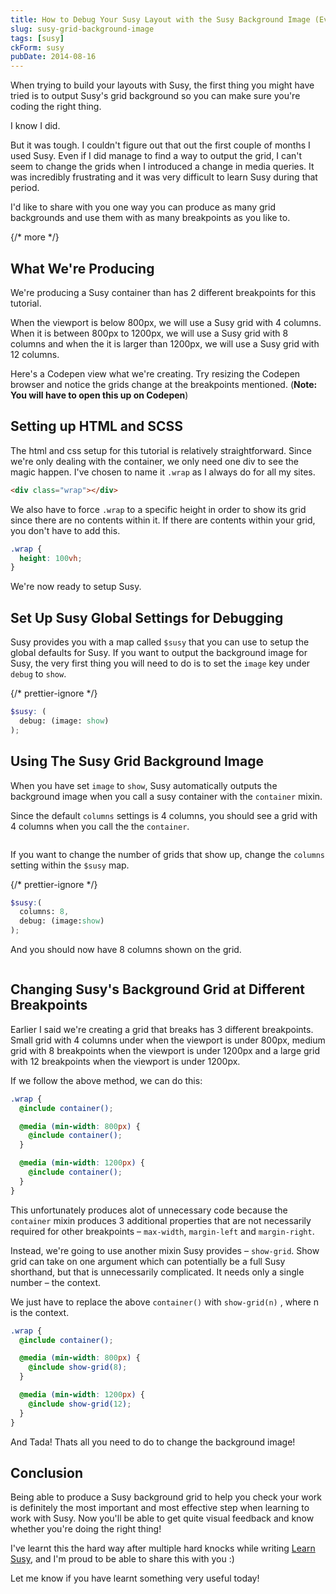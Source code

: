 ```yaml
---
title: How to Debug Your Susy Layout with the Susy Background Image (Even If The Grid Changes)
slug: susy-grid-background-image
tags: [susy]
ckForm: susy
pubDate: 2014-08-16
---
```


When trying to build your layouts with Susy, the first thing you might have tried is to output Susy's grid background so you can make sure you're coding the right thing.

I know I did.

But it was tough. I couldn't figure out that out the first couple of months I used Susy. Even if I did manage to find a way to output the grid, I can't seem to change the grids when I introduced a change in media queries. It was incredibly frustrating and it was very difficult to learn Susy during that period.

I'd like to share with you one way you can produce as many grid backgrounds and use them with as many breakpoints as you like to.

{/* more */}

## What We're Producing

We're producing a Susy container than has 2 different breakpoints for this tutorial.

When the viewport is below 800px, we will use a Susy grid with 4 columns. When it is between 800px to 1200px, we will use a Susy grid with 8 columns and when the it is larger than 1200px, we will use a Susy grid with 12 columns.

Here's a Codepen view what we're creating. Try resizing the Codepen browser and notice the grids change at the breakpoints mentioned. (**Note: You will have to open this up on Codepen**)

<Codepen hash='jDFdI' title='Learning To Use Susy Background Grids' />

## Setting up HTML and SCSS

The html and css setup for this tutorial is relatively straightforward. Since we're only dealing with the container, we only need one div to see the magic happen. I've chosen to name it `.wrap` as I always do for all my sites.

```html
<div class="wrap"></div>
```

We also have to force `.wrap` to a specific height in order to show its grid since there are no contents within it. If there are contents within your grid, you don't have to add this.

```css
.wrap {
  height: 100vh;
}
```

We're now ready to setup Susy.

## Set Up Susy Global Settings for Debugging

Susy provides you with a map called `$susy` that you can use to setup the global defaults for Susy. If you want to output the background image for Susy, the very first thing you will need to do is to set the `image` key under `debug` to `show`.

{/* prettier-ignore */}
```scss
$susy: (
  debug: (image: show)
);
```

## Using The Susy Grid Background Image

When you have set `image` to `show`, Susy automatically outputs the background image when you call a susy container with the `container` mixin.

Since the default `columns` settings is 4 columns, you should see a grid with 4 columns when you call the the `container`.

<Image src='/images/2014/08/grid-4.png' alt='' />

If you want to change the number of grids that show up, change the `columns` setting within the `$susy` map.

{/* prettier-ignore */}
```scss
$susy:(
  columns: 8,
  debug: (image:show)
);
```

And you should now have 8 columns shown on the grid.

<Image src='/images/2014/08/grid-8.png' alt='' />

## Changing Susy's Background Grid at Different Breakpoints

Earlier I said we're creating a grid that breaks has 3 different breakpoints. Small grid with 4 columns under when the viewport is under 800px, medium grid with 8 breakpoints when the viewport is under 1200px and a large grid with 12 breakpoints when the viewport is under 1200px.

If we follow the above method, we can do this:

```scss
.wrap {
  @include container();

  @media (min-width: 800px) {
    @include container();
  }

  @media (min-width: 1200px) {
    @include container();
  }
}
```

This unfortunately produces alot of unnecessary code because the `container` mixin produces 3 additional properties that are not necessarily required for other breakpoints – `max-width`, `margin-left` and `margin-right`.

Instead, we're going to use another mixin Susy provides – `show-grid`. Show grid can take on one argument which can potentially be a full Susy shorthand, but that is unnecessarily complicated. It needs only a single number – the context.

We just have to replace the above `container()` with `show-grid(n)` , where n is the context.

```scss
.wrap {
  @include container();

  @media (min-width: 800px) {
    @include show-grid(8);
  }

  @media (min-width: 1200px) {
    @include show-grid(12);
  }
}
```

And Tada! Thats all you need to do to change the background image!

<Codepen hash='jDFdI' title='Learning To Use Susy Background Grids' />

## Conclusion

Being able to produce a Susy background grid to help you check your work is definitely the most important and most effective step when learning to work with Susy. Now you'll be able to get quite visual feedback and know whether you're doing the right thing!

I've learnt this the hard way after multiple hard knocks while writing [Learn Susy](http://bit.ly/learnsusy), and I'm proud to be able to share this with you :)

Let me know if you have learnt something very useful today!
